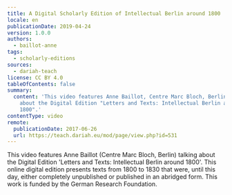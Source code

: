 ```yaml
---
title: A Digital Scholarly Edition of Intellectual Berlin around 1800
locale: en
publicationDate: 2019-04-24
version: 1.0.0
authors:
  - baillot-anne
tags:
  - scholarly-editions
sources:
  - dariah-teach
license: CC BY 4.0
tableOfContents: false
summary:
  content: 'This video features Anne Baillot, Centre Marc Bloch, Berlin, talking
    about the Digital Edition "Letters and Texts: Intellectual Berlin around
    1800".'
contentType: video
remote:
  publicationDate: 2017-06-26
  url: https://teach.dariah.eu/mod/page/view.php?id=531
---
```

This video features Anne Baillot (Centre Marc Bloch, Berlin) talking about the Digital Edition 'Letters and Texts: Intellectual Berlin around 1800'. This online digital edition presents texts from 1800 to 1830 that were, until this day, either completely unpublished or published in an abridged form. This work is funded by the German Research Foundation.

<VideoCard title="DH in Practice" subtitle="A Digital Scholarly Edition of Intellectual Berlin around 1800" id="5NXV7YX6KKM" image="images/anne-baillot.png" />

